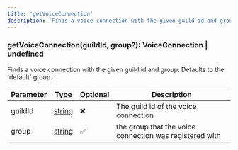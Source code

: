 ```yaml
---
title: 'getVoiceConnection'
description: 'Finds a voice connection with the given guild id and group. Defaults to the default group.'
---
```


### getVoiceConnection(guildId, group?): VoiceConnection | undefined

Finds a voice connection with the given guild id and group. Defaults to the 'default' group.

| Parameter | Type                                                                                              | Optional | Description                                             |
| --------- | ------------------------------------------------------------------------------------------------- | -------- | ------------------------------------------------------- |
| guildId   | [string](https://developer.mozilla.org/en-US/docs/Web/JavaScript/Reference/Global_Objects/String) | ❌       | The guild id of the voice connection                    |
| group     | [string](https://developer.mozilla.org/en-US/docs/Web/JavaScript/Reference/Global_Objects/String) | ✅       | the group that the voice connection was registered with |

